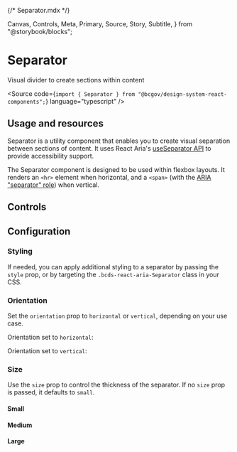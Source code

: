 {/* Separator.mdx */}

  Canvas,
  Controls,
  Meta,
  Primary,
  Source,
  Story,
  Subtitle,
} from "@storybook/blocks";


<Meta of={SeparatorStories} />

# Separator

<Subtitle>Visual divider to create sections within content</Subtitle>

<Source
  code={`import { Separator } from "@bcgov/design-system-react-components";`}
  language="typescript"
/>

## Usage and resources

Separator is a utility component that enables you to create visual separation between sections of content. It uses React Aria's [useSeparator API](https://react-spectrum.adobe.com/react-aria/useSeparator.html) to provide accessibility support.

The Separator component is designed to be used within flexbox layouts. It renders an `<hr>` element when horizontal, and a `<span>` (with the [ARIA "separator" role](https://developer.mozilla.org/en-US/docs/Web/Accessibility/ARIA/Roles/separator_role)) when vertical.

## Controls

<Primary of={SeparatorStories} />
<Controls of={SeparatorStories.SeparatorTemplate} />

## Configuration

### Styling

If needed, you can apply additional styling to a separator by passing the `style` prop, or by targeting the `.bcds-react-aria-Separator` class in your CSS.

### Orientation

Set the `orientation` prop to `horizontal` or `vertical`, depending on your use case.

Orientation set to `horizontal`:

<Canvas of={SeparatorStories.SeparatorTemplate} />

Orientation set to `vertical`:

<Canvas of={SeparatorStories.VerticalSeparator} />

### Size

Use the `size` prop to control the thickness of the separator. If no `size` prop is passed, it defaults to `small`.

#### Small

<Canvas of={SeparatorStories.SmallSeparator} />

#### Medium

<Canvas of={SeparatorStories.MediumSeparator} />

#### Large

<Canvas of={SeparatorStories.LargeSeparator} />
